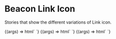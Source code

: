 
<Meta
  title="Atomic Components / Link Icon"
  component="cba-link-icon"
/>

# Beacon Link Icon

Stories that show the different variations of Link icon.

<Canvas withSource="open">
  <Story
    name="Link icon - Twitter"
    component="cba-link-icon"
    args={{
      logoTitle: 'Twitter',
      url: 'https://twitter.com/codebyalex',
      imageUrl: 'https://cdn4.iconfinder.com/data/icons/social-media-icons-the-circle-set/48/twitter_circle-512.png',
    }}
  >
    {(args) => html`
        <cba-link-icon logoTitle="${args.logoTitle}" url="${args.url}" imageUrl="${args.imageUrl}"></cba-link-icon>
    `}
  </Story>
</Canvas>

<ArgsTable story="Link icon - Twitter" />

<Canvas withSource="open">
  <Story
    name="Link icon - Github"
    component="cba-link-icon"
    args={{
      logoTitle: 'Github',
      url: 'https://github.com/CodeByAlex',
      imageUrl: 'http://assets.stickpng.com/images/5847f98fcef1014c0b5e48c0.png',
    }}
  >
    {(args) => html`
        <cba-link-icon logoTitle="${args.logoTitle}" url="${args.url}" imageUrl="${args.imageUrl}"></cba-link-icon>
    `}
  </Story>
</Canvas>

<ArgsTable story="Link icon - Github" />

<Canvas withSource="open">
  <Story
    name="Link icon - LinkedIn"
    component="cba-link-icon"
    args={{
      logoTitle: 'LinkedIn',
      url: 'https://github.com/CodeByAlex',
      imageUrl: 'https://upload.wikimedia.org/wikipedia/commons/thumb/f/f8/LinkedIn_icon_circle.svg/2048px-LinkedIn_icon_circle.svg.png',
    }}
  >
    {(args) => html`
        <cba-link-icon logoTitle="${args.logoTitle}" url="${args.url}" imageUrl="${args.imageUrl}"></cba-link-icon>
    `}
  </Story>
</Canvas>

<ArgsTable story="Link icon - LinkedIn" />
